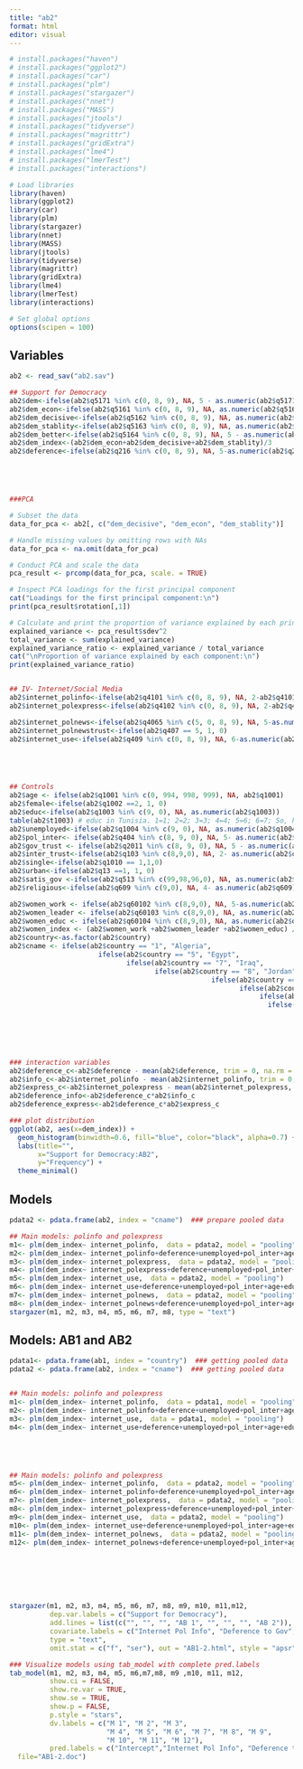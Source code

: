 ```yaml
---
title: "ab2"
format: html
editor: visual
---
```


```r
# install.packages("haven")
# install.packages("ggplot2")
# install.packages("car")
# install.packages("plm")
# install.packages("stargazer")
# install.packages("nnet")
# install.packages("MASS")
# install.packages("jtools")
# install.packages("tidyverse")
# install.packages("magrittr")
# install.packages("gridExtra")
# install.packages("lme4")
# install.packages("lmerTest")
# install.packages("interactions")

# Load libraries
library(haven)
library(ggplot2)
library(car)
library(plm)
library(stargazer)
library(nnet)
library(MASS)
library(jtools)
library(tidyverse)
library(magrittr)
library(gridExtra)
library(lme4)
library(lmerTest)
library(interactions)

# Set global options
options(scipen = 100)

```

## Variables

```r
ab2 <- read_sav("ab2.sav")

## Support for Democracy 
ab2$dem<-ifelse(ab2$q5171 %in% c(0, 8, 9), NA, 5 - as.numeric(ab2$q5171))                        ### Is A democratic political system good or bad? 
ab2$dem_econ<-ifelse(ab2$q5161 %in% c(0, 8, 9), NA, as.numeric(ab2$q5161))    
ab2$dem_decisive<-ifelse(ab2$q5162 %in% c(0, 8, 9), NA, as.numeric(ab2$q5162)) 
ab2$dem_stablity<-ifelse(ab2$q5163 %in% c(0, 8, 9), NA, as.numeric(ab2$q5163)) 
ab2$dem_better<-ifelse(ab2$q5164 %in% c(0, 8, 9), NA, 5 - as.numeric(ab2$q5164)) 
ab2$dem_index<-(ab2$dem_econ+ab2$dem_decisive+ab2$dem_stablity)/3                  ### Democracy Index 
ab2$deference<-ifelse(ab2$q216 %in% c(0, 8, 9), NA, 5-as.numeric(ab2$q216))                       ### agree with gov decisions 





###PCA

# Subset the data
data_for_pca <- ab2[, c("dem_decisive", "dem_econ", "dem_stablity")]

# Handle missing values by omitting rows with NAs
data_for_pca <- na.omit(data_for_pca)

# Conduct PCA and scale the data
pca_result <- prcomp(data_for_pca, scale. = TRUE)

# Inspect PCA loadings for the first principal component
cat("Loadings for the first principal component:\n")
print(pca_result$rotation[,1])

# Calculate and print the proportion of variance explained by each principal component
explained_variance <- pca_result$sdev^2
total_variance <- sum(explained_variance)
explained_variance_ratio <- explained_variance / total_variance
cat("\nProportion of variance explained by each component:\n")
print(explained_variance_ratio)


## IV- Internet/Social Media 
ab2$internet_polinfo<-ifelse(ab2$q4101 %in% c(0, 8, 9), NA, 2-ab2$q4101)
ab2$internet_polexpress<-ifelse(ab2$q4102 %in% c(0, 8, 9), NA, 2-ab2$q4102)

ab2$internet_polnews<-ifelse(ab2$q4065 %in% c(5, 0, 8, 9), NA, 5-as.numeric(ab2$q4065))  
ab2$internet_polnewstrust<-ifelse(ab2$q407 == 5, 1, 0)  
ab2$internet_use<-ifelse(ab2$q409 %in% c(0, 8, 9), NA, 6-as.numeric(ab2$q409))  





## Controls
ab2$age <- ifelse(ab2$q1001 %in% c(0, 994, 998, 999), NA, ab2$q1001)
ab2$female<-ifelse(ab2$q1002 ==2, 1, 0)
ab2$educ<-ifelse(ab2$q1003 %in% c(9, 0), NA, as.numeric(ab2$q1003))                               ### Education 
table(ab2$t1003) # educ in Tunisia. 1=1; 2=2; 3=3; 4=4; 5=6; 6=7; So, here is no "5"              ### Tunisia
ab2$unemployed<-ifelse(ab2$q1004 %in% c(9, 0), NA, as.numeric(ab2$q1004)-1)
ab2$pol_inter<- ifelse(ab2$q404 %in% c(8, 9, 0), NA, 5- as.numeric(ab2$q404))                     ### Political Interest
ab2$gov_trust <- ifelse(ab2$q2011 %in% c(8, 9, 0), NA, 5 - as.numeric(ab2$q2011))                 ### Trust in Gov
ab2$inter_trust<-ifelse(ab2$q103 %in% c(8,9,0), NA, 2- as.numeric(ab2$q103))                      ### interpersonal trust
ab2$single<-ifelse(ab2$q1010 == 1,1,0)                                                            ### marital status- there are NAs coded as "0"
ab2$urban<-ifelse(ab2$q13 ==1, 1, 0)                                                              ### urban- no NAs
ab2$satis_gov <-ifelse(ab2$q513 %in% c(99,98,96,0), NA, as.numeric(ab2$q513))                     ### Overall gov satis
ab2$religious<-ifelse(ab2$q609 %in% c(9,0), NA, 4- as.numeric(ab2$q609))

ab2$women_work <- ifelse(ab2$q60102 %in% c(8,9,0), NA, 5-as.numeric(ab2$q60102))
ab2$women_leader <- ifelse(ab2$q60103 %in% c(8,9,0), NA, as.numeric(ab2$q60103))
ab2$women_educ <- ifelse(ab2$q60104 %in% c(8,9,0), NA, as.numeric(ab2$q60104))
ab2$women_index <- (ab2$women_work +ab2$women_leader +ab2$women_educ) / 3                          ### Gender Egalitarianism index
ab2$country<-as.factor(ab2$country)
ab2$cname <- ifelse(ab2$country == "1", "Algeria",
                      ifelse(ab2$country == "5", "Egypt",
                             ifelse(ab2$country == "7", "Iraq",
                                    ifelse(ab2$country == "8", "Jordan",
                                                  ifelse(ab2$country == "10", "Lebanon",
                                                         ifelse(ab2$country == "15", "Palestine",
                                                              ifelse(ab2$country == "17", "Saudi Arabia",
                                                                ifelse(ab2$country == "19", "Sudan",
                                                                       ifelse(ab2$country == "21", "Tunisia",
                                                                       ifelse(ab2$country == "22", "Yemen",NA
                                                                                    ))))))))))



### interaction variables
ab2$deference_c<-ab2$deference - mean(ab2$deference, trim = 0, na.rm = TRUE)
ab2$info_c<-ab2$internet_polinfo - mean(ab2$internet_polinfo, trim = 0, na.rm = TRUE)
ab2$express_c<-ab2$internet_polexpress - mean(ab2$internet_polexpress, trim = 0, na.rm = TRUE)
ab2$deference_info<-ab2$deference_c*ab2$info_c
ab2$deference_express<-ab2$deference_c*ab2$express_c
```

```r
### plot distribution
ggplot(ab2, aes(x=dem_index)) + 
  geom_histogram(binwidth=0.6, fill="blue", color="black", alpha=0.7) +
  labs(title="", 
       x="Support for Democracy:AB2", 
       y="Frequency") +
  theme_minimal()
```

## Models

```r
pdata2 <- pdata.frame(ab2, index = "cname")  ### prepare pooled data 

## Main models: polinfo and polexpress 
m1<- plm(dem_index~ internet_polinfo,  data = pdata2, model = "pooling")
m2<- plm(dem_index~ internet_polinfo+deference+unemployed+pol_inter+age+educ+female+religious+gov_trust+single+urban+cname,  data = pdata2, model = "pooling")
m3<- plm(dem_index~ internet_polexpress,  data = pdata2, model = "pooling")
m4<- plm(dem_index~ internet_polexpress+deference+unemployed+pol_inter+age+educ+female+religious+gov_trust+single+urban+cname,  data = pdata2, model = "pooling")
m5<- plm(dem_index~ internet_use,  data = pdata2, model = "pooling")
m6<- plm(dem_index~ internet_use+deference+unemployed+pol_inter+age+educ+female+religious+gov_trust+single+urban+cname,  data = pdata2, model = "pooling")
m7<- plm(dem_index~ internet_polnews,  data = pdata2, model = "pooling")
m8<- plm(dem_index~ internet_polnews+deference+unemployed+pol_inter+age+educ+female+religious+gov_trust+single+urban+cname,  data = pdata2, model = "pooling")
stargazer(m1, m2, m3, m4, m5, m6, m7, m8, type = "text")
```

## Models: AB1 and AB2

```r
pdata1<- pdata.frame(ab1, index = "country")  ### getting pooled data 
pdata2 <- pdata.frame(ab2, index = "cname")  ### getting pooled data 


## Main models: polinfo and polexpress 
m1<- plm(dem_index~ internet_polinfo,  data = pdata1, model = "pooling")
m2<- plm(dem_index~ internet_polinfo+deference+unemployed+pol_inter+age+educ+female+religious+gov_trust+single+cname,  data = pdata1, model = "pooling")
m3<- plm(dem_index~ internet_use,  data = pdata1, model = "pooling")
m4<- plm(dem_index~ internet_use+deference+unemployed+pol_inter+age+educ+female+religious+gov_trust+single+cname,  data = pdata1, model = "pooling")





## Main models: polinfo and polexpress 
m5<- plm(dem_index~ internet_polinfo,  data = pdata2, model = "pooling")
m6<- plm(dem_index~ internet_polinfo+deference+unemployed+pol_inter+age+educ+female+religious+gov_trust+single+urban+cname,  data = pdata2, model = "pooling")
m7<- plm(dem_index~ internet_polexpress,  data = pdata2, model = "pooling")
m8<- plm(dem_index~ internet_polexpress+deference+unemployed+pol_inter+age+educ+female+religious+gov_trust+single+urban+cname,  data = pdata2, model = "pooling")
m9<- plm(dem_index~ internet_use,  data = pdata2, model = "pooling")
m10<- plm(dem_index~ internet_use+deference+unemployed+pol_inter+age+educ+female+religious+gov_trust+single+urban+cname,  data = pdata2, model = "pooling")
m11<- plm(dem_index~ internet_polnews,  data = pdata2, model = "pooling")
m12<- plm(dem_index~ internet_polnews+deference+unemployed+pol_inter+age+educ+female+religious+gov_trust+single+urban+cname,  data = pdata2, model = "pooling")







stargazer(m1, m2, m3, m4, m5, m6, m7, m8, m9, m10, m11,m12,
          dep.var.labels = c("Support for Democracy"), 
          add.lines = list(c("", "", "", "AB 1", "", "", "", "AB 2")),
          covariate.labels = c("Internet Pol Info", "Deference to Gov", "Unemployed", "Interest in Politics", "Age", "Education", "Female (baseline: Male)", "Religiosity", "Trust in Gov",  "Single", "Bahrain","Urban", "Egypt","Iraq", "Jordan", "Lebanon", "Palestine","Saudi Arabia", "Sudan", "Yemen", "Internet Use",   "Internet Pol Express","Internet Pol News"), 
          type = "text",
          omit.stat = c("f", "ser"), out = "AB1-2.html", style = "apsr")
```

```r
### Visualize models using tab_model with complete pred.labels
tab_model(m1, m2, m3, m4, m5, m6,m7,m8, m9 ,m10, m11, m12, 
          show.ci = FALSE,              
          show.re.var = TRUE,
          show.se = TRUE,
          show.p = FALSE, 
          p.style = "stars",
          dv.labels = c("M 1", "M 2", "M 3", 
                        "M 4", "M 5", "M 6", "M 7", "M 8", "M 9", 
                        "M 10", "M 11", "M 12"),
          pred.labels = c("Intercept","Internet Pol Info", "Deference to Gov", "Unemployed", "Interest in Politics", "Age", "Education", "Female (baseline: Male)", "Religiosity", "Trust in Gov",  "Single", "Bahrain","Urban", "Egypt","Iraq", "Jordan", "Lebanon", "Palestine","Saudi Arabia", "Sudan", "Yemen", "Internet Use",   "Internet Pol Express","Internet Pol News"),
  file="AB1-2.doc")
```
